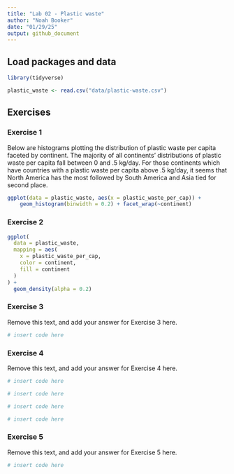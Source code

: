 ```yaml
---
title: "Lab 02 - Plastic waste"
author: "Noah Booker"
date: "01/29/25"
output: github_document
---
```


## Load packages and data

```r
library(tidyverse)
```

```r
plastic_waste <- read.csv("data/plastic-waste.csv")
```

## Exercises

### Exercise 1

Below are histograms plotting the distribution of plastic waste per capita faceted by continent.
The majority of all continents' distributions of plastic waste per capita fall between 0 and .5 kg/day. For those continents which have countries with a plastic waste per capita above .5 kg/day, it seems that North America has the most followed by South America and Asia tied for second place.

```r
ggplot(data = plastic_waste, aes(x = plastic_waste_per_cap)) +
    geom_histogram(binwidth = 0.2) + facet_wrap(~continent)
```

### Exercise 2

```r
ggplot(
  data = plastic_waste,
  mapping = aes(
    x = plastic_waste_per_cap,
    color = continent,
    fill = continent
  )
) +
  geom_density(alpha = 0.2)
```

### Exercise 3

Remove this text, and add your answer for Exercise 3 here.

```r
# insert code here
```

### Exercise 4

Remove this text, and add your answer for Exercise 4 here.

```r
# insert code here
```

```r
# insert code here
```

```r
# insert code here
```

```r
# insert code here
```

### Exercise 5

Remove this text, and add your answer for Exercise 5 here.

```r
# insert code here
```


